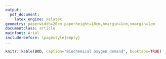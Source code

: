 ```yaml
---
output:
  pdf_document:
    latex_engine: xelatex    
geometry: paperwidth=20cm,paperheight=10cm,hmargin=1cm,vmargin=1cm
documentclass: article
mainfont: Arial
include-before: \pagestyle{empty}
...
```


```r
knitr::kable(BOD, caption="Biochemical oxygen demand", booktabs=TRUE)
```
